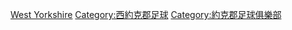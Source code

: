 [[Category:英格蘭各郡足球俱樂部|West Yorkshire]]
[[Category:西約克郡足球|Category:西約克郡足球]]
[[Category:約克郡足球俱樂部|Category:約克郡足球俱樂部]]